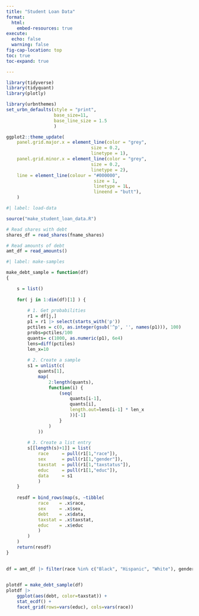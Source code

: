 ```yaml
---
title: "Student Loan Data"
format:
  html:
    embed-resources: true
execute: 
  echo: false
  warning: false
fig-cap-location: top
toc: true
toc-expand: true

---
```


```r

library(tidyverse)
library(tidyquant)
library(plotly)

library(urbnthemes)
set_urbn_defaults(style = "print", 
                  base_size=11,
                  base_line_size = 1.5
                  )

ggplot2::theme_update(
    panel.grid.major.x = element_line(color = "grey",
                                size = 0.2,
                                linetype = 1),
    panel.grid.minor.x = element_line(color = "grey",
                                size = 0.2,
                                linetype = 2),
    line = element_line(colour = "#000000",
                                 size = 1,
                                 linetype = 1L,
                                 lineend = "butt"),
    )
```



```r
#| label: load-data

source("make_student_loan_data.R")

# Read shares with debt
shares_df = read_shares(fname_shares)

# Read amounts of debt
amt_df = read_amounts()


```



```r
#| label: make-samples

make_debt_sample = function(df)
{

    s = list()
    
    for( j in 1:dim(df)[1] ) {
    
        # 1. Get probabilities
        r1 = df[j,]
        p1 = r1 |> select(starts_with('p'))
        pctiles = c(0, as.integer(gsub('^p', '', names(p1))), 100)
        probs=pctiles/100
        quants= c(1000, as.numeric(p1), 6e4)
        lens=diff(pctiles)
        len_x=10
        
        # 2. Create a sample
        s1 = unlist(c(
            quants[1],
            map(
                2:length(quants),
                function(i) {
                    (seq(
                        quants[i-1],
                        quants[i],
                        length.out=lens[i-1] * len_x
                        ))[-1]
                    }
                )
            ))
        
        # 3. Create a list entry
        s[[length(s)+1]] = list(
            race     = pull(r1[1,"race"]),
            sex      = pull(r1[1,"gender"]),
            taxstat  = pull(r1[1,"taxstatus"]),
            educ     = pull(r1[1,"educ"]),
            data     = s1
            )
    }
    
    resdf = bind_rows(map(s, ~tibble(
            race    = .x$race, 
            sex     = .x$sex, 
            debt    = .x$data,
            taxstat = .x$taxstat,
            educ    = .x$educ
            )
        )
    )
    return(resdf)
}
```


## 

```r


df = amt_df |> filter(race %in% c("Black", "Hispanic", "White"), gender == "Total")


plotdf = make_debt_sample(df)
plotdf |>
    ggplot(aes(debt, color=taxstat)) +
    stat_ecdf() +
    facet_grid(rows=vars(educ), cols=vars(race))


```
